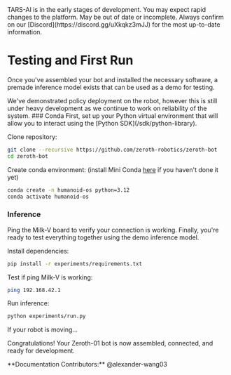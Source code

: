 
<Callout type="error" emoji="🚫">
TARS-AI is in the early stages of development. You may expect rapid changes to the platform.
</Callout>
<Callout type="warning" emoji="⚠️">
May be out of date or incomplete. Always confirm on our [Discord](https://discord.gg/uXkqkz3mJJ) for the most up-to-date information.
</Callout>

# Testing and First Run
Once you've assembled your bot and installed the necessary software, a premade inference model exists that can be used as a demo for testing.

<Callout type="warning" emoji="⚠️">
We've demonstrated policy deployment on the robot, however this is still under heavy development as we continue to work on reliability of the system.
</Callout>

<Steps>
### Conda
First, set up your Python virtual environment that will allow you to interact using the [Python SDK](/sdk/python-library).

Clone repository:
```bash
git clone --recursive https://github.com/zeroth-robotics/zeroth-bot
cd zeroth-bot
```

Create conda environment:
(install Mini Conda [here](https://docs.conda.io/en/latest/miniconda.html) if you haven't done it yet)

```bash
conda create -n humanoid-os python=3.12
conda activate humanoid-os
```

### Inference
Ping the Milk-V board to verify your connection is working. Finally, you're ready to test everything together using the demo inference model.

Install dependencies:
```bash
pip install -r experiments/requirements.txt
```

Test if ping Milk-V is working:
```bash
ping 192.168.42.1
```

Run inference:
```bash
python experiments/run.py
```

If your robot is moving... 

Congratulations! Your Zeroth-01 bot is now assembled, connected, and ready for development.
</Steps>

<Callout type="default" emoji="👉">
  **Documentation Contributors:** @alexander-wang03
</Callout>

